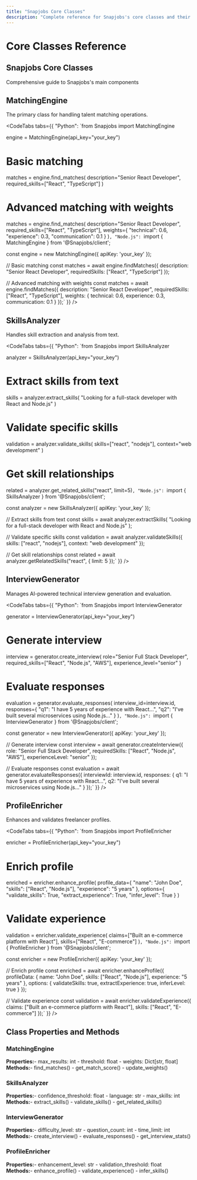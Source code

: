 ```yaml
---
title: "Snapjobs Core Classes"
description: "Complete reference for Snapjobs's core classes and their usage"
---
```


# Core Classes Reference

<FuturisticCard>
  <div className="flex items-center justify-between">
    <h2 className="text-2xl font-bold mb-2">Snapjobs Core Classes</h2>
    <div className="text-gray-400">
      Comprehensive guide to Snapjobs's main components
    </div>
  </div>
</FuturisticCard>

## MatchingEngine

The primary class for handling talent matching operations.

<CodeTabs
  tabs={{
    "Python": `from Snapjobs import MatchingEngine

engine = MatchingEngine(api_key="your_key")

# Basic matching

matches = engine.find_matches(
description="Senior React Developer",
required_skills=["React", "TypeScript"]
)

# Advanced matching with weights

matches = engine.find_matches(
description="Senior React Developer",
required_skills=["React", "TypeScript"],
weights={
"technical": 0.6,
"experience": 0.3,
"communication": 0.1
}
)`,
    "Node.js": `import { MatchingEngine } from '@Snapjobs/client';

const engine = new MatchingEngine({
apiKey: 'your_key'
});

// Basic matching
const matches = await engine.findMatches({
description: "Senior React Developer",
requiredSkills: ["React", "TypeScript"]
});

// Advanced matching with weights
const matches = await engine.findMatches({
description: "Senior React Developer",
requiredSkills: ["React", "TypeScript"],
weights: {
technical: 0.6,
experience: 0.3,
communication: 0.1
}
});`
}}
/>

## SkillsAnalyzer

Handles skill extraction and analysis from text.

<CodeTabs
  tabs={{
    "Python": `from Snapjobs import SkillsAnalyzer

analyzer = SkillsAnalyzer(api_key="your_key")

# Extract skills from text

skills = analyzer.extract_skills(
"Looking for a full-stack developer with React and Node.js"
)

# Validate specific skills

validation = analyzer.validate_skills(
skills=["react", "nodejs"],
context="web development"
)

# Get skill relationships

related = analyzer.get_related_skills("react", limit=5)`,
    "Node.js": `import { SkillsAnalyzer } from '@Snapjobs/client';

const analyzer = new SkillsAnalyzer({
apiKey: 'your_key'
});

// Extract skills from text
const skills = await analyzer.extractSkills(
"Looking for a full-stack developer with React and Node.js"
);

// Validate specific skills
const validation = await analyzer.validateSkills({
skills: ["react", "nodejs"],
context: "web development"
});

// Get skill relationships
const related = await analyzer.getRelatedSkills("react", { limit: 5 });`
}}
/>

## InterviewGenerator

Manages AI-powered technical interview generation and evaluation.

<CodeTabs
  tabs={{
    "Python": `from Snapjobs import InterviewGenerator

generator = InterviewGenerator(api_key="your_key")

# Generate interview

interview = generator.create_interview(
role="Senior Full Stack Developer",
required_skills=["React", "Node.js", "AWS"],
experience_level="senior"
)

# Evaluate responses

evaluation = generator.evaluate_responses(
interview_id=interview.id,
responses={
"q1": "I have 5 years of experience with React...",
"q2": "I've built several microservices using Node.js..."
}
)`,
    "Node.js": `import { InterviewGenerator } from '@Snapjobs/client';

const generator = new InterviewGenerator({
apiKey: 'your_key'
});

// Generate interview
const interview = await generator.createInterview({
role: "Senior Full Stack Developer",
requiredSkills: ["React", "Node.js", "AWS"],
experienceLevel: "senior"
});

// Evaluate responses
const evaluation = await generator.evaluateResponses({
interviewId: interview.id,
responses: {
q1: "I have 5 years of experience with React...",
q2: "I've built several microservices using Node.js..."
}
});`
}}
/>

## ProfileEnricher

Enhances and validates freelancer profiles.

<CodeTabs
  tabs={{
    "Python": `from Snapjobs import ProfileEnricher

enricher = ProfileEnricher(api_key="your_key")

# Enrich profile

enriched = enricher.enhance_profile(
profile_data={
"name": "John Doe",
"skills": ["React", "Node.js"],
"experience": "5 years"
},
options={
"validate_skills": True,
"extract_experience": True,
"infer_level": True
}
)

# Validate experience

validation = enricher.validate_experience(
claims=["Built an e-commerce platform with React"],
skills=["React", "E-commerce"]
)`,
    "Node.js": `import { ProfileEnricher } from '@Snapjobs/client';

const enricher = new ProfileEnricher({
apiKey: 'your_key'
});

// Enrich profile
const enriched = await enricher.enhanceProfile({
profileData: {
name: "John Doe",
skills: ["React", "Node.js"],
experience: "5 years"
},
options: {
validateSkills: true,
extractExperience: true,
inferLevel: true
}
});

// Validate experience
const validation = await enricher.validateExperience({
claims: ["Built an e-commerce platform with React"],
skills: ["React", "E-commerce"]
});`
}}
/>

## Class Properties and Methods

### MatchingEngine

<FuturisticCard>
  <div className="space-y-2">
    <div className="font-mono text-sm">
      <strong>Properties:</strong>- max_results: int - threshold: float -
      weights: Dict[str, float]
    </div>
    <div className="font-mono text-sm">
      <strong>Methods:</strong>- find_matches() - get_match_score() -
      update_weights()
    </div>
  </div>
</FuturisticCard>

### SkillsAnalyzer

<FuturisticCard>
  <div className="space-y-2">
    <div className="font-mono text-sm">
      <strong>Properties:</strong>- confidence_threshold: float - language: str
      - max_skills: int
    </div>
    <div className="font-mono text-sm">
      <strong>Methods:</strong>- extract_skills() - validate_skills() -
      get_related_skills()
    </div>
  </div>
</FuturisticCard>

### InterviewGenerator

<FuturisticCard>
  <div className="space-y-2">
    <div className="font-mono text-sm">
      <strong>Properties:</strong>- difficulty_level: str - question_count: int
      - time_limit: int
    </div>
    <div className="font-mono text-sm">
      <strong>Methods:</strong>- create_interview() - evaluate_responses() -
      get_interview_stats()
    </div>
  </div>
</FuturisticCard>

### ProfileEnricher

<FuturisticCard>
  <div className="space-y-2">
    <div className="font-mono text-sm">
      <strong>Properties:</strong>- enhancement_level: str -
      validation_threshold: float
    </div>
    <div className="font-mono text-sm">
      <strong>Methods:</strong>- enhance_profile() - validate_experience() -
      infer_skills()
    </div>
  </div>
</FuturisticCard>
